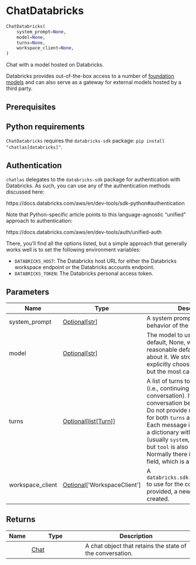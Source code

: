 # ChatDatabricks { #chatlas.ChatDatabricks }

```python
ChatDatabricks(
    system_prompt=None,
    model=None,
    turns=None,
    workspace_client=None,
)
```

Chat with a model hosted on Databricks.

Databricks provides out-of-the-box access to a number of [foundation
models](https://docs.databricks.com/en/machine-learning/model-serving/score-foundation-models.html)
and can also serve as a gateway for external models hosted by a third party.

## Prerequisites {.doc-section .doc-section-prerequisites}


::: {.callout-note}
## Python requirements

`ChatDatabricks` requires the `databricks-sdk` package: `pip install
"chatlas[databricks]"`.
:::

::: {.callout-note}
## Authentication

`chatlas` delegates to the `databricks-sdk` package for authentication with
Databricks. As such, you can use any of the authentication methods discussed
here:

https://docs.databricks.com/aws/en/dev-tools/sdk-python#authentication

Note that Python-specific article points to this language-agnostic "unified"
approach to authentication:

https://docs.databricks.com/aws/en/dev-tools/auth/unified-auth

There, you'll find all the options listed, but a simple approach that
generally works well is to set the following environment variables:

* `DATABRICKS_HOST`: The Databricks host URL for either the Databricks
  workspace endpoint or the Databricks accounts endpoint.
* `DATABRICKS_TOKEN`: The Databricks personal access token.
:::

## Parameters {.doc-section .doc-section-parameters}

| Name             | Type                                                                            | Description                                                                                                                                                                                                                                                                                                                                                                                                                 | Default   |
|------------------|---------------------------------------------------------------------------------|-----------------------------------------------------------------------------------------------------------------------------------------------------------------------------------------------------------------------------------------------------------------------------------------------------------------------------------------------------------------------------------------------------------------------------|-----------|
| system_prompt    | [Optional](`typing.Optional`)\[[str](`str`)\]                                   | A system prompt to set the behavior of the assistant.                                                                                                                                                                                                                                                                                                                                                                       | `None`    |
| model            | [Optional](`typing.Optional`)\[[str](`str`)\]                                   | The model to use for the chat. The default, None, will pick a reasonable default, and warn you about it. We strongly recommend explicitly choosing a model for all but the most casual use.                                                                                                                                                                                                                                 | `None`    |
| turns            | [Optional](`typing.Optional`)\[[list](`list`)\[[Turn](`chatlas._turn.Turn`)\]\] | A list of turns to start the chat with (i.e., continuing a previous conversation). If not provided, the conversation begins from scratch. Do not provide non-`None` values for both `turns` and `system_prompt`. Each message in the list should be a dictionary with at least `role` (usually `system`, `user`, or `assistant`, but `tool` is also possible). Normally there is also a `content` field, which is a string. | `None`    |
| workspace_client | [Optional](`typing.Optional`)\[\'WorkspaceClient\'\]                            | A `databricks.sdk.WorkspaceClient()` to use for the connection. If not provided, a new client will be created.                                                                                                                                                                                                                                                                                                              | `None`    |

## Returns {.doc-section .doc-section-returns}

| Name   | Type                         | Description                                               |
|--------|------------------------------|-----------------------------------------------------------|
|        | [Chat](`chatlas._chat.Chat`) | A chat object that retains the state of the conversation. |